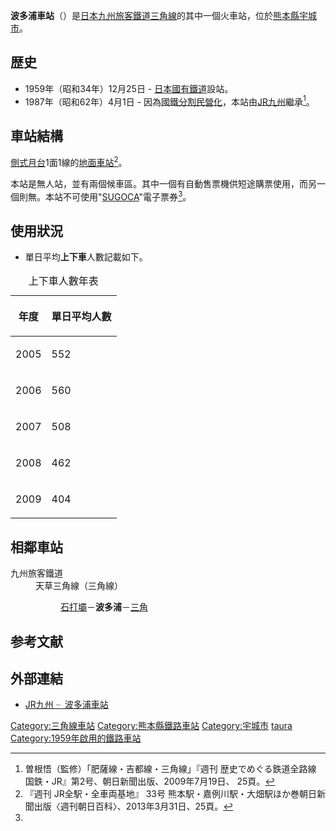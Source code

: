 {{noteTA
|1=zh-hans:波多浦站; zh-hk:波多浦站; zh-tw:波多浦車站;}}
{{日本車站資訊
|公司色= red
|文字色 = 
|站名= 波多浦站
|圖片= Hataura Station.JPG
|pxl = 
|圖片說明 = 月臺
|日文原名= 波多浦
|平假名= はたうら
|羅馬拼音= Hataura
|電報略號= ハタ
|所屬公司= [[File:JR_logo_(kyushu).svg|23px]][[九州旅客鐵道|九州旅客鐵道]]（JR九州）
|所在地 = [[熊本縣|熊本縣]][[宇城市|宇城市]][[三角町|三角町]]波多
|啟用年月日= 1959年（[[昭和|昭和]]34年）12月25日
|車站構造 = [[地面車站|地面車站]]
|月台配置 = 1面1線
|廢站年月日=
|上下車人次 = 404
|乘客人數 = 
|統計年度= 2009年
|停站路線數= 1
|所屬路線 = [[三角線|三角線]]（天草三角線）
|前一站 = [[石打壩站|石打壩]]
|前一站距離 = 3.9
|後一站距離 = 2.1
|後一站 = [[三角站|三角]]
|距離 = 23.5
|起點站 = [[宇土站|宇土]]
|備註= [[無人站|無人站]]（設有[[自動售票機|自動售票機]]）
|全寬備註 = 
}}
'''波多浦車站'''（{{jpn|j=波多浦駅|hg=はたうらえき|rm=Hataura eki|f=y}}）是[[日本|日本]][[九州旅客鐵道|九州旅客鐵道]][[三角線_(JR九州)|三角線]]的其中一個火車站，位於[[熊本縣|熊本縣]][[宇城市|宇城市]]。

== 歴史 ==

* 1959年（昭和34年）12月25日 - [[日本國有鐵道|日本國有鐵道]]設站。
* 1987年（昭和62年）4月1日 - 因為[[國鐵分割民營化|國鐵分割民營化]]，本站由[[JR九州|JR九州]]繼承<ref>曽根悟（監修）「肥薩線・吉都線・三角線」『週刊 歴史でめぐる鉄道全路線 国鉄・JR』第2号、朝日新聞出版、2009年7月19日、 25頁。</ref>。

== 車站結構 ==
[[側式月台|側式月台]]1面1線的[[地面車站|地面車站]]<ref name=":0">『週刊 JR全駅・全車両基地』 33号 熊本駅・嘉例川駅・大畑駅ほか巻朝日新聞出版〈週刊朝日百科〉、2013年3月31日、25頁。</ref>。

本站是無人站，並有兩個候車區。其中一個有自動售票機供短途購票使用，而另一個則無。本站不可使用"[[SUGOCA|SUGOCA]]"電子票券<ref name=":0" />。

== 使用狀況 ==

* 單日平均'''上下車'''人數記載如下。

{| class="wikitable"
|+上下車人數年表
!年度
!單日平均人數
|-
|2005
|552
|-
|2006
|560 
|-
|2007
|508
|-
|2008
|462
|-
|2009
|404
|}

== 相鄰車站 ==
<!-- 優等列車の通過は記載しない -->
; 九州旅客鐵道
: 天草三角線（三角線）
:: [[石打壩站|石打壩]]－'''波多浦'''－[[三角站|三角]]

==参考文献==
<references />

==外部連結==
* [https://www.jrkyushu.co.jp/railway/station/1191775_1601.html JR九州 ╴波多浦車站] {{Wayback|url=https://www.jrkyushu.co.jp/railway/station/1191775_1601.html |date=20201018101323 }}{{ja}}

{{三角線}}

{{coord|32.615839|130.488422|format=dms|display=title|type:railwaystation_region:JP_scale:10000}}

{{DEFAULTSORT:Hataura}}
[[Category:三角線車站|Category:三角線車站]]
[[Category:熊本縣鐵路車站|Category:熊本縣鐵路車站]]
[[Category:宇城市|Category:宇城市]]
[[Category:日本鐵路車站_Ha|taura]]
[[Category:1959年啟用的鐵路車站|Category:1959年啟用的鐵路車站]]